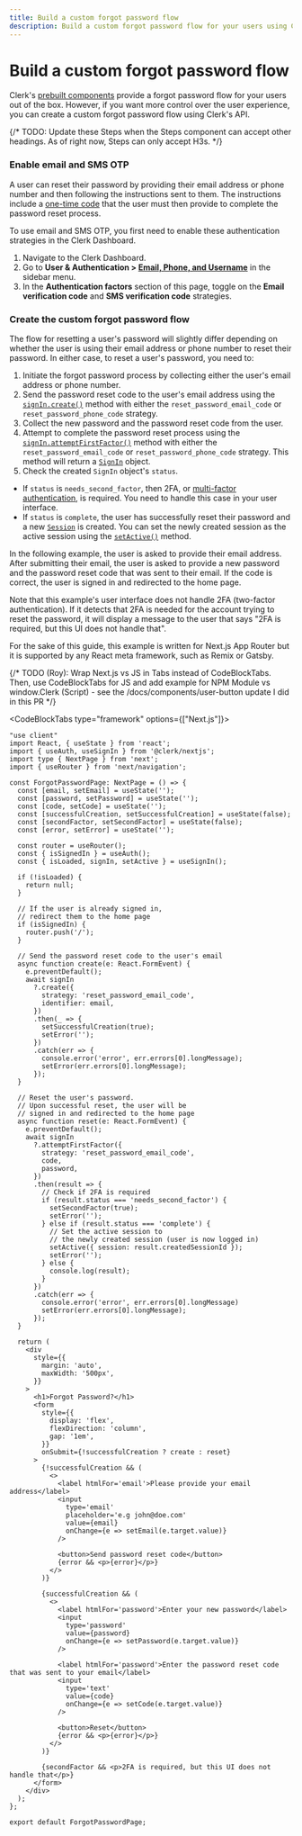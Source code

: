 ```yaml
---
title: Build a custom forgot password flow
description: Build a custom forgot password flow for your users using Clerk's API.
---
```


# Build a custom forgot password flow

Clerk's [prebuilt components](/docs/components/overview) provide a forgot password flow for your users out of the box. However, if you want more control over the user experience, you can create a custom forgot password flow using Clerk's API.

{/* TODO: Update these Steps when the Steps component can accept other headings. As of right now, Steps can only accept H3s. */}

<Steps>

### Enable email and SMS OTP

A user can reset their password by providing their email address or phone number and then following the instructions sent to them. The instructions include a [one-time code](/docs/authentication/configuration/sign-up-sign-in-options#authentication-strategy) that the user must then provide to complete the password reset process.

To use email and SMS OTP, you first need to enable these authentication strategies in the Clerk Dashboard.

1. Navigate to the Clerk Dashboard.
2. Go to **User & Authentication > [Email, Phone, and Username](https://dashboard.clerk.com/last-active?path=user-authentication/email-phone-username)** in the sidebar menu. 
3. In the **Authentication factors** section of this page, toggle on the **Email verification code** and **SMS verification code** strategies.

### Create the custom forgot password flow

The flow for resetting a user's password will slightly differ depending on whether the user is using their email address or phone number to reset their password. In either case, to reset a user's password, you need to:

1. Initiate the forgot password process by collecting either the user's email address or phone number.
2. Send the password reset code to the user's email address using the [`signIn.create()`](/docs/references/javascript/sign-in/sign-in#create) method with either the `reset_password_email_code` or `reset_password_phone_code` strategy.
3. Collect the new password and the password reset code from the user.
4. Attempt to complete the password reset process using the [`signIn.attemptFirstFactor()`](/docs/references/javascript/sign-in/sign-in#attemptfirstfactor) method with either the `reset_password_email_code` or `reset_password_phone_code` strategy. This method will return a [`SignIn`](/docs/references/javascript/sign-in/sign-in) object.
5. Check the created `SignIn` object's `status`.
- If `status` is `needs_second_factor`, then 2FA, or [multi-factor authentication](/docs/authentication/configuration/sign-up-sign-in-options#set-up-multi-factor-authentication), is required. You need to handle this case in your user interface.
- If `status` is `complete`, the user has successfully reset their password and a new [`Session`](/docs/references/javascript/session) is created. You can set the newly created session as the active session using the [`setActive()`](/docs/references/javascript/sign-in/sign-in#setactive) method.

In the following example, the user is asked to provide their email address. After submitting their email, the user is asked to provide a new password and the password reset code that was sent to their email. If the code is correct, the user is signed in and redirected to the home page.

Note that this example's user interface does not handle 2FA (two-factor authentication). If it detects that 2FA is needed for the account trying to reset the password, it will display a message to the user that says "2FA is required, but this UI does not handle that".

For the sake of this guide, this example is written for Next.js App Router but it is supported by any React meta framework, such as Remix or Gatsby.

{/* TODO (Roy): Wrap Next.js vs JS in Tabs instead of CodeBlockTabs. Then, use CodeBlockTabs for JS and add example for NPM Module vs window.Clerk (Script) - see the /docs/components/user-button update I did in this PR */}

<CodeBlockTabs type="framework" options={["Next.js"]}>
```tsx filename="app/forgot-password.tsx"
"use client"
import React, { useState } from 'react';
import { useAuth, useSignIn } from '@clerk/nextjs';
import type { NextPage } from 'next';
import { useRouter } from 'next/navigation';

const ForgotPasswordPage: NextPage = () => {
  const [email, setEmail] = useState('');
  const [password, setPassword] = useState('');
  const [code, setCode] = useState('');
  const [successfulCreation, setSuccessfulCreation] = useState(false);
  const [secondFactor, setSecondFactor] = useState(false);
  const [error, setError] = useState('');

  const router = useRouter();
  const { isSignedIn } = useAuth();
  const { isLoaded, signIn, setActive } = useSignIn();

  if (!isLoaded) {
    return null;
  }

  // If the user is already signed in,
  // redirect them to the home page
  if (isSignedIn) {
    router.push('/');
  }

  // Send the password reset code to the user's email
  async function create(e: React.FormEvent) {
    e.preventDefault();
    await signIn
      ?.create({
        strategy: 'reset_password_email_code',
        identifier: email,
      })
      .then(_ => {
        setSuccessfulCreation(true);
        setError('');
      })
      .catch(err => {
        console.error('error', err.errors[0].longMessage);
        setError(err.errors[0].longMessage);
      });
  }

  // Reset the user's password. 
  // Upon successful reset, the user will be 
  // signed in and redirected to the home page
  async function reset(e: React.FormEvent) {
    e.preventDefault();
    await signIn
      ?.attemptFirstFactor({
        strategy: 'reset_password_email_code',
        code,
        password,
      })
      .then(result => {
        // Check if 2FA is required
        if (result.status === 'needs_second_factor') {
          setSecondFactor(true);
          setError('');
        } else if (result.status === 'complete') {
          // Set the active session to 
          // the newly created session (user is now logged in)
          setActive({ session: result.createdSessionId });
          setError('');
        } else {
          console.log(result);
        }
      })
      .catch(err => {
        console.error('error', err.errors[0].longMessage)
        setError(err.errors[0].longMessage);
      });
  }

  return (
    <div
      style={{
        margin: 'auto',
        maxWidth: '500px',
      }}
    >
      <h1>Forgot Password?</h1>
      <form
        style={{
          display: 'flex',
          flexDirection: 'column',
          gap: '1em',
        }}
        onSubmit={!successfulCreation ? create : reset}
      >
        {!successfulCreation && (
          <>
            <label htmlFor='email'>Please provide your email address</label>
            <input
              type='email'
              placeholder='e.g john@doe.com'
              value={email}
              onChange={e => setEmail(e.target.value)}
            />

            <button>Send password reset code</button>
            {error && <p>{error}</p>}
          </>
        )}

        {successfulCreation && (
          <>
            <label htmlFor='password'>Enter your new password</label>
            <input
              type='password'
              value={password}
              onChange={e => setPassword(e.target.value)}
            />

            <label htmlFor='password'>Enter the password reset code that was sent to your email</label>
            <input
              type='text'
              value={code}
              onChange={e => setCode(e.target.value)}
            />

            <button>Reset</button>
            {error && <p>{error}</p>}
          </>
        )}

        {secondFactor && <p>2FA is required, but this UI does not handle that</p>}
      </form>
    </div>
  );
};

export default ForgotPasswordPage;
```
</CodeBlockTabs>

</Steps>